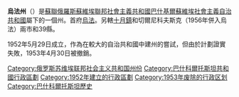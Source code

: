 {{expand|time=2009-11-15T13:18:45+00:00}}
'''烏法州'''（{{lang-ru|Уфи́мская область}}）是[[蘇聯|蘇聯]][[俄羅斯蘇維埃聯邦社會主義共和國|俄羅斯蘇維埃聯邦社會主義共和國]][[巴什基爾蘇維埃社會主義自治共和國|巴什基爾蘇維埃社會主義自治共和國]]屬下的一個州。首府[[烏法|烏法]]。另轄[[十月鎮_(巴什科爾托斯坦共和國)|十月鎮]]和切爾尼科夫斯克（1956年併入烏法）兩市和39縣。

1952年5月29日成立，作為在較大的自治共和國中建州的嘗試，但由於計劃證實失敗，1953年4月30日被撤銷。

{{苏联小作品}}
[[Category:俄罗斯苏维埃联邦社会主义共和国州份|Category:俄罗斯苏维埃联邦社会主义共和国州份]]
[[Category:巴什科爾托斯坦共和國行政區劃|Category:巴什科爾托斯坦共和國行政區劃]]
[[Category:1952年建立的行政區劃|Category:1952年建立的行政區劃]]
[[Category:1953年废除的行政区划|Category:1953年废除的行政区划]]
[[Category:巴什科爾托斯坦歷史|Category:巴什科爾托斯坦歷史]]